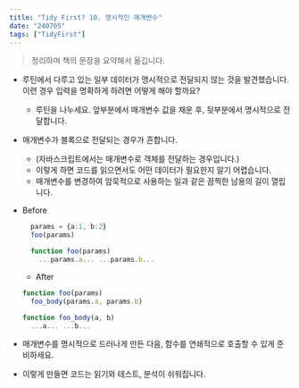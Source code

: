 ```yaml
---
title: "Tidy First? 10. 명시적인 매개변수"
date: "240705"
tags: ["TidyFirst"]
---
```


> 정리하며 책의 문장을 요약해서 옮깁니다.

- 루틴에서 다루고 있는 일부 데이터가 명시적으로 전달되지 않는 것을 발견했습니다. 이련 경우 입력을 명확하게 하려면 어떻게 해야 할까요?
  - 루틴을 나누세요. 앞부분에서 매개변수 값을 채운 후, 뒷부분에서 명시적으로 전달합니다.
- 매개변수가 블록으로 전달되는 경우가 흔합니다.
  - (자바스크립트에서는 매개변수로 객체를 전달하는 경우입니다.)
  - 이렇게 하면 코드를 읽으면서도 어떤 데이터가 필요한지 알기 어렵습니다.
  - 매개변수를 변경하여 암묵적으로 사용하는 일과 같은 끔찍한 남용의 길이 열립니다.
- Before

  ```typescript
    params = {a:1, b:2}
    foo(params)

    function foo(params)
      ...params.a... ...params.b...

  ```

  - After

  ```typescript
  function foo(params)
    foo_body(params.a, params.b)

  function foo_body(a, b)
    ...a... ...b...

  ```

- 매개변수를 명시적으로 드러나게 만든 다음, 함수를 연쇄적으로 호출할 수 있게 준비하세요.
- 이렇게 만들면 코드는 읽기와 테스트, 분석이 쉬워집니다.

